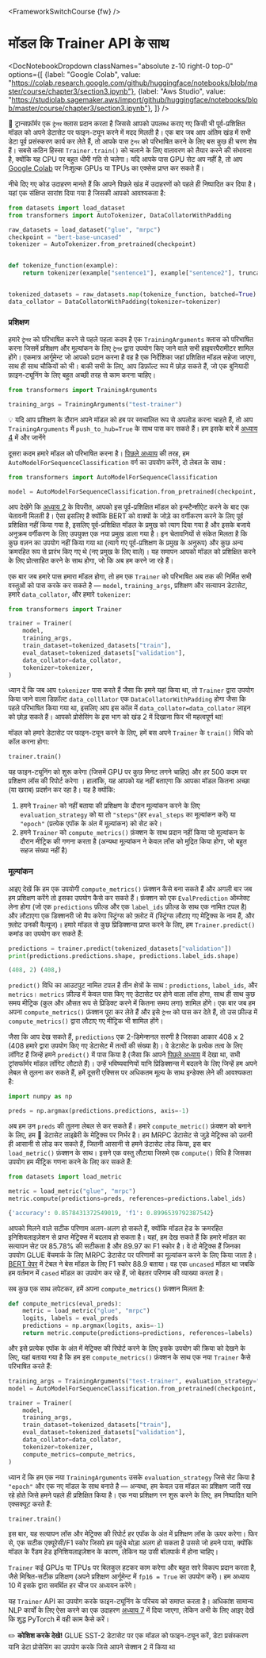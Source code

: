 <FrameworkSwitchCourse {fw} />

# मॉडल कि Trainer API के साथ

<DocNotebookDropdown
  classNames="absolute z-10 right-0 top-0"
  options={[
    {label: "Google Colab", value: "https://colab.research.google.com/github/huggingface/notebooks/blob/master/course/chapter3/section3.ipynb"},
    {label: "Aws Studio", value: "https://studiolab.sagemaker.aws/import/github/huggingface/notebooks/blob/master/course/chapter3/section3.ipynb"},
]} />

<Youtube id="nvBXf7s7vTI"/>

🤗 ट्रान्सफ़ॉर्मर एक `ट्रेनर` क्लास प्रदान करता है जिससे आपको उपलब्ध कराए गए किसी भी पूर्व-प्रशिक्षित मॉडल को अपने डेटासेट पर  फाइन-ट्यून करने में मदद मिलती है। एक बार जब आप अंतिम खंड में सभी डेटा पूर्व प्रसंस्करण कार्य कर लेते हैं, तो आपके पास `ट्रेनर` को परिभाषित करने के लिए बस कुछ ही चरण शेष हैं। सबसे कठिन हिस्सा `Trainer.train()` को चलाने के लिए वातावरण को तैयार करने की संभावना है, क्योंकि यह CPU पर बहुत धीमी गति से चलेगा। यदि आपके पास GPU सेट अप नहीं है, तो आप [Google Colab](https://colab.research.google.com/) पर निःशुल्क GPUs या TPUs का एक्सेस प्राप्त कर सकते हैं।

नीचे दिए गए कोड उदाहरण मानते हैं कि आपने पिछले खंड में उदाहरणों को पहले ही निष्पादित कर दिया है। यहां एक संक्षिप्त सारांश दिया गया है जिसकी आपको आवश्यकता है:

```py
from datasets import load_dataset
from transformers import AutoTokenizer, DataCollatorWithPadding

raw_datasets = load_dataset("glue", "mrpc")
checkpoint = "bert-base-uncased"
tokenizer = AutoTokenizer.from_pretrained(checkpoint)


def tokenize_function(example):
    return tokenizer(example["sentence1"], example["sentence2"], truncation=True)


tokenized_datasets = raw_datasets.map(tokenize_function, batched=True)
data_collator = DataCollatorWithPadding(tokenizer=tokenizer)
```

### प्रशिक्षण

हमारे `ट्रेनर` को परिभाषित करने से पहले पहला कदम है एक `TrainingArguments` क्लास  को परिभाषित करना जिसमें प्रशिक्षण और मूल्यांकन के लिए `ट्रेनर` द्वारा उपयोग किए जाने वाले सभी हाइपरपैरामीटर शामिल होंगे। एकमात्र आर्गूमेन्ट जो आपको प्रदान करना है वह है एक निर्देशिका जहां प्रशिक्षित मॉडल सहेजा जाएगा, साथ ही साथ चौकियों को भी। बाकी सभी के लिए, आप डिफ़ॉल्ट रूप में छोड़ सकते हैं, जो एक बुनियादी फ़ाइन-ट्यूनिंग के लिए बहुत अच्छी तरह से काम करना चाहिए।

```py
from transformers import TrainingArguments

training_args = TrainingArguments("test-trainer")
```

<Tip>

💡 यदि आप प्रशिक्षण के दौरान अपने मॉडल को हब पर स्वचालित रूप से अपलोड करना चाहते हैं, तो आप `TrainingArguments` में `push_to_hub=True` के साथ पास कर सकते हैं। हम इसके बारे में [अध्याय 4](/course/chapter4/3) में और जानेंगे

</Tip>

दूसरा कदम हमारे मॉडल को परिभाषित करना है। [पिछले अध्याय](/course/chapter2) की तरह, हम `AutoModelForSequenceClassification` वर्ग का उपयोग करेंगे, दो लेबल के साथ :

```py
from transformers import AutoModelForSequenceClassification

model = AutoModelForSequenceClassification.from_pretrained(checkpoint, num_labels=2)
```

आप देखेंगे कि [अध्याय 2](/course/chapter2) के विपरीत, आपको इस पूर्व-प्रशिक्षित मॉडल को इन्स्टैन्शीऐट करने के बाद एक चेतावनी मिलती है। ऐसा इसलिए है क्योंकि BERT को वाक्यों के जोड़े का वर्गीकरण करने के लिए पूर्व प्रशिक्षित नहीं किया गया है, इसलिए पूर्व-प्रशिक्षित मॉडल के प्रमुख को त्याग दिया गया है और इसके बजाये अनुक्रम वर्गीकरण के लिए उपयुक्त एक नया प्रमुख डाला गया है। इन चेतावनियों से संकेत मिलता है कि कुछ वज़न का उपयोग नहीं किया गया था (त्यागे गए पूर्व-प्रशिक्षण के प्रमुख के अनुरूप) और कुछ अन्य क्रमरहित रूप से प्रारंभ किए गए थे (नए प्रमुख के लिए वाले)। यह समापन आपको मॉडल को प्रशिक्षित करने के लिए प्रोत्साहित करने के साथ होगा, जो कि अब हम करने जा रहे हैं।

एक बार जब हमारे पास हमारा मॉडल होगा, तो हम एक `Trainer` को परिभाषित अब तक की निर्मित सभी वस्तुओं को पास करके कर सकते है — `model`, `training_args`, प्रशिक्षण और सत्यापन डेटासेट, हमारे `data_collator`, और हमारे `tokenizer`:

```py
from transformers import Trainer

trainer = Trainer(
    model,
    training_args,
    train_dataset=tokenized_datasets["train"],
    eval_dataset=tokenized_datasets["validation"],
    data_collator=data_collator,
    tokenizer=tokenizer,
)
```

ध्यान दें कि जब आप `tokenizer` पास करते हैं जैसा कि हमने यहां किया था, तो `Trainer` द्वारा उपयोग किया जाने वाला डिफ़ॉल्ट `data_colllator` एक `DataCollatorWithPadding` होगा जैसा कि पहले परिभाषित किया गया था, इसलिए आप इस कॉल में `data_collator=data_collator` लाइन को छोड़ सकते हैं। आपको प्रोसेसिंग के इस भाग को खंड 2 में दिखाना फिर भी महत्वपूर्ण था!

मॉडल को हमारे डेटासेट पर फाइन-ट्यून करने के लिए, हमें बस अपने `Trainer` के `train()` विधि को कॉल करना होगा:

```py
trainer.train()
```

यह फाइन-ट्यूनिंग को शुरू करेगा (जिसमें GPU पर कुछ मिनट लगने चाहिए) और हर 500 कदम पर प्रशिक्षण लॉस की रिपोर्ट करेगा । हालांकि, यह आपको यह नहीं बताएगा कि आपका मॉडल कितना अच्छा (या खराब) प्रदर्शन कर रहा है। यह है क्योंकि:

1. हमने `Trainer` को नहीं बताया की प्रशिक्षण के दौरान मूल्यांकन करने के लिए  `evaluation_strategy` को या तो `"steps"`(हर `eval_steps` का मूल्यांकन करें) या `"epoch"` (प्रत्येक एपॉक के अंत में मूल्यांकन) को सेट करे।
2. हमने `Trainer` को `compute_metrics()` फ़ंक्शन के साथ प्रदान नहीं किया जो मूल्यांकन के दौरान मीट्रिक की गणना करता है (अन्यथा मूल्यांकन ने केवल लॉस को मुद्रित किया होगा, जो बहुत सहज संख्या नहीं है)


### मूल्यांकन

आइए देखें कि हम एक उपयोगी `compute_metrics()` फ़ंक्शन कैसे बना सकते हैं और अगली बार जब हम प्रशिक्षण करेंगे तो इसका उपयोग कैसे कर सकते हैं। फ़ंक्शन को एक `EvalPrediction` ऑब्जेक्ट लेना होगा (जो एक `predictions` फ़ील्ड और एक `label_ids` फ़ील्ड के साथ एक नामित टपल है) और लौटाएगा एक डिक्शनरी जो मैप करेगा स्ट्रिंग्स को फ़्लोट में (स्ट्रिंग्स लौटाए गए मेट्रिक्स के नाम हैं, और फ़्लोट उनकी वैल्यूज)। हमारे मॉडल से कुछ प्रिडिक्शन्स प्राप्त करने के लिए, हम `Trainer.predict()` कमांड का उपयोग कर सकते हैं:

```py
predictions = trainer.predict(tokenized_datasets["validation"])
print(predictions.predictions.shape, predictions.label_ids.shape)
```

```python out
(408, 2) (408,)
```

`predict()` विधि का आउटपुट नामित टपल है तीन क्षेत्रों के साथ : `predictions`, `label_ids`, और `metrics`। `metrics` फ़ील्ड में केवल पास किए गए डेटासेट पर होने वाला लॉस होगा, साथ ही साथ कुछ समय मीट्रिक (कुल और औसत रूप से प्रिडिक्ट करने में कितना समय लगा) शामिल होंगे। एक बार जब हम अपना `compute_metrics()` फ़ंक्शन पूरा कर लेते हैं और इसे `ट्रेनर` को पास कर देते हैं, तो उस फ़ील्ड में `compute_metrics()` द्वारा लौटाए गए मीट्रिक भी शामिल होंगे।

जैसा कि आप देख सकते हैं, `predictions` एक 2-डिमेन्शनल सरणी है जिसका आकार 408 x 2 (408 हमारे द्वारा उपयोग किए गए डेटासेट में तत्वों की संख्या है)। वे डेटासेट के प्रत्येक तत्व के लिए लॉगिट हैं जिन्हें हमने `predict()` में पास किया है (जैसा कि आपने [पिछले अध्याय](/course/chapter2) में देखा था, सभी ट्रांसफॉर्मर मॉडल लॉगिट लौटाते हैं)। उन्हें भविष्यवाणियों यानि प्रिडिक्शन्स में बदलने के लिए जिन्हें हम अपने लेबल से तुलना कर सकते हैं, हमें दूसरी एक्सिस पर अधिकतम मूल्य के साथ इन्डेक्स लेने की आवश्यकता है:

```py
import numpy as np

preds = np.argmax(predictions.predictions, axis=-1)
```

अब हम उन `preds` की तुलना लेबल से कर सकते हैं। हमारे `compute_metric()` फ़ंक्शन को बनाने के लिए, हम 🤗 डेटासेट लाइब्रेरी के मेट्रिक्स पर निर्भर है। हम MRPC डेटासेट से जुड़े मेट्रिक्स को उतनी ही आसानी से लोड कर सकते हैं, जितनी आसानी से हमने डेटासेट लोड किया, इस बार `load_metric()` फ़ंक्शन के साथ। इसने एक वस्तु लौटाया जिसमे एक `compute()` विधि है जिसका उपयोग हम मीट्रिक गणना करने के लिए कर सकते हैं:

```py
from datasets import load_metric

metric = load_metric("glue", "mrpc")
metric.compute(predictions=preds, references=predictions.label_ids)
```

```python out
{'accuracy': 0.8578431372549019, 'f1': 0.8996539792387542}
```

आपको मिलने वाले सटीक परिणाम अलग-अलग हो सकते हैं, क्योंकि मॉडल हेड के क्रमरहित इनिशियलाइज़ेशन से प्राप्त मेट्रिक्स में बदलाव हो सकता है। यहां, हम देख सकते हैं कि हमारे मॉडल का सत्यापन सेट पर 85.78% की सटीकता है और 89.97 का F1 स्कोर है। वे दो  मेट्रिक्स हैं जिनका उपयोग GLUE बेंचमार्क के लिए MRPC डेटासेट पर परिणामों का मूल्यांकन करने के लिए किया जाता है। [BERT पेपर](https://arxiv.org/pdf/1810.04805.pdf) में टेबल ने बेस मॉडल के लिए F1 स्कोर 88.9 बताया। वह एक `uncased` मॉडल था जबकि हम वर्तमान में `cased` मॉडल का उपयोग कर रहे हैं, जो बेहतर परिणाम की व्याख्या करता है।

सब कुछ एक साथ लपेटकर, हमें अपना `compute_metrics()` फ़ंक्शन मिलता है:

```py
def compute_metrics(eval_preds):
    metric = load_metric("glue", "mrpc")
    logits, labels = eval_preds
    predictions = np.argmax(logits, axis=-1)
    return metric.compute(predictions=predictions, references=labels)
```

और इसे प्रत्येक एपॉक के अंत में मेट्रिक्स की रिपोर्ट करने के लिए इसके उपयोग की क्रिया को देखने के लिए, यहां बताया गया है कि हम इस `compute_metrics()` फ़ंक्शन के साथ एक नया `Trainer` कैसे परिभाषित करते हैं:

```py
training_args = TrainingArguments("test-trainer", evaluation_strategy="epoch")
model = AutoModelForSequenceClassification.from_pretrained(checkpoint, num_labels=2)

trainer = Trainer(
    model,
    training_args,
    train_dataset=tokenized_datasets["train"],
    eval_dataset=tokenized_datasets["validation"],
    data_collator=data_collator,
    tokenizer=tokenizer,
    compute_metrics=compute_metrics,
)
```

ध्यान दें कि हम एक नया `TrainingArguments` उसके `evaluation_strategy` जिसे सेट किया है `"epoch"` और एक नए मॉडल के साथ बनाते है — अन्यथा, हम केवल उस मॉडल का प्रशिक्षण जारी रख रहे होते जिसे हमने पहले ही प्रशिक्षित किया है। एक नया प्रशिक्षण रन शुरू करने के लिए, हम निष्पादित यानि एक्सक्यूट करते हैं:

```
trainer.train()
```

इस बार, यह सत्यापन लॉस और मेट्रिक्स की रिपोर्ट हर एपॉक के अंत में प्रशिक्षण लॉस के ऊपर करेगा। फिर से, एक सटीक एक्यूरेसी/F1 स्कोर जिसपे हम पहुंचे थोड़ा अलग हो सकता है उससे जो हमने पाया, क्योंकि मॉडल के रैंडम हेड इनिशियलाइज़ेशन के कारण, लेकिन यह उसी बॉलपार्क में होना चाहिए।

`Trainer` कई GPUs या TPUs पर बिलकुल हटकर काम करेगा और बहुत सारे विकल्प प्रदान करता है, जैसे मिश्रित-सटीक प्रशिक्षण (अपने प्रशिक्षण आर्गूमेन्ट में `fp16 = True` का उपयोग करें)। हम अध्याय 10 में इसके द्वारा समर्थित हर चीज पर अध्ययन करेंगे।

यह `Trainer` API का उपयोग करके फाइन-ट्यूनिंग के परिचय को समाप्त करता है। अधिकांश सामान्य NLP कार्यों के लिए ऐसा करने का एक उदाहरण [अध्याय 7](course/chapter7) में दिया जाएगा,  लेकिन अभी के लिए आइए देखें कि शुद्ध PyTorch में वही काम कैसे करें।

<Tip>

✏️ **कोशिश करके देखे!** GLUE SST-2 डेटासेट पर एक मॉडल को फाइन-ट्यून करें, डेटा प्रसंस्करण यानि डेटा प्रोसेसिंग का उपयोग करके जिसे आपने सेक्शन 2 में किया था

</Tip>

